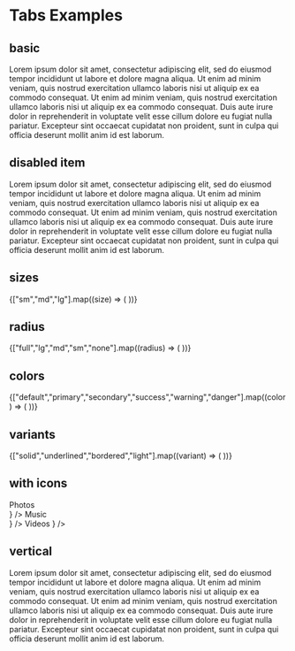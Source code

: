 
<Meta title="Showcase/Tabs" />

# Tabs Examples

<div style={{
    marginBottom: '32px'
}}>
    <h2>basic</h2>
    <Unstyled>
        <div className="flex w-full flex-col">
            <Tabs aria-label="Options">
                <Tab key="photos" title="Photos">
                <Card>
                    <CardBody>
                    Lorem ipsum dolor sit amet, consectetur adipiscing elit, sed do eiusmod tempor incididunt ut labore et dolore magna aliqua. Ut enim ad minim veniam, quis nostrud exercitation ullamco laboris nisi ut aliquip ex ea commodo consequat.
                    </CardBody>
                </Card>  
                </Tab>
                <Tab key="music" title="Music">
                <Card>
                    <CardBody>
                    Ut enim ad minim veniam, quis nostrud exercitation ullamco laboris nisi ut aliquip ex ea commodo consequat. Duis aute irure dolor in reprehenderit in voluptate velit esse cillum dolore eu fugiat nulla pariatur.
                    </CardBody>
                </Card>  
                </Tab>
                <Tab key="videos" title="Videos">
                <Card>
                    <CardBody>
                    Excepteur sint occaecat cupidatat non proident, sunt in culpa qui officia deserunt mollit anim id est laborum.
                    </CardBody>
                </Card>  
                </Tab>
            </Tabs>
        </div>
    </Unstyled>
</div>

<div style={{
    marginBottom: '32px'
}}>
    <h2>disabled item</h2>
    <Unstyled>
        <div className="flex w-full flex-col">
            <Tabs disabledKeys={["music"]} aria-label="Disabled Options">
                <Tab key="photos" title="Photos">
                <Card>
                    <CardBody>
                    Lorem ipsum dolor sit amet, consectetur adipiscing elit, sed do eiusmod tempor incididunt ut labore et dolore magna aliqua. Ut enim ad minim veniam, quis nostrud exercitation ullamco laboris nisi ut aliquip ex ea commodo consequat.
                    </CardBody>
                </Card>  
                </Tab>
                <Tab key="music" title="Music">
                <Card>
                    <CardBody>
                    Ut enim ad minim veniam, quis nostrud exercitation ullamco laboris nisi ut aliquip ex ea commodo consequat. Duis aute irure dolor in reprehenderit in voluptate velit esse cillum dolore eu fugiat nulla pariatur.
                    </CardBody>
                </Card>  
                </Tab>
                <Tab key="videos" title="Videos">
                <Card>
                    <CardBody>
                    Excepteur sint occaecat cupidatat non proident, sunt in culpa qui officia deserunt mollit anim id est laborum.
                    </CardBody>
                </Card>  
                </Tab>
            </Tabs>
        </div>
    </Unstyled>
</div>

<div style={{
    marginBottom: '32px'
}}>
    <h2>sizes</h2>
    <Unstyled>
        <div className="flex flex-wrap gap-4">
            {["sm","md","lg"].map((size) => (
                <Tabs key={size} size={size} aria-label="Tabs sizes">
                    <Tab key="photos" title={`size ${size}`}/>
                    <Tab key="music" title={`size ${size}`}/>
                    <Tab key="videos" title={`size ${size}`}/>
                </Tabs>
            ))}
        </div>
    </Unstyled>
</div>

<div style={{
    marginBottom: '32px'
}}>
    <h2>radius</h2>
    <Unstyled>
        <div className="flex flex-wrap gap-4">
            {["full","lg","md","sm","none"].map((radius) => (
                <Tabs key={radius} radius={radius} aria-label="Tabs radius">
                    <Tab key="photos" title={`radius ${radius}`}/>
                    <Tab key="music" title={`radius ${radius}`}/>
                    <Tab key="videos" title={`radius ${radius}`}/>
                </Tabs>
            ))}
        </div>
    </Unstyled>
</div>

<div style={{
    marginBottom: '32px'
}}>
    <h2>colors</h2>
    <Unstyled>
        <div className="flex flex-wrap gap-4">
            {["default","primary","secondary","success","warning","danger"].map((color) => (
                <Tabs key={color} color={color} aria-label="Tabs colors" radius="full">
                    <Tab key="photos" title={`${color}`}/>
                    <Tab key="music" title={`${color}`}/>
                    <Tab key="videos" title={`${color}`}/>
                </Tabs>
            ))}
        </div>
    </Unstyled>
</div>

<div style={{
    marginBottom: '32px'
}}>
    <h2>variants</h2>
    <Unstyled>
        <div className="flex flex-wrap gap-4">
            {["solid","underlined","bordered","light"].map((variant) => (
                <Tabs key={variant} variant={variant} aria-label="Tabs variants">
                    <Tab key="photos" title={`${variant}`}/>
                    <Tab key="music" title={`${variant}`}/>
                    <Tab key="videos" title={`${variant}`}/>
                </Tabs>
            ))}
        </div>
    </Unstyled>
</div>

<div style={{
    marginBottom: '32px'
}}>
    <h2>with icons</h2>
    <Unstyled>
        <div className="flex w-full flex-col">
            <Tabs aria-label="Options" color="primary" variant="bordered">
                <Tab
                    key="photos"
                    title={
                        <div className="flex items-center space-x-2 gap-2">
                            <GalleryIcon/>
                            <span>Photos</span>
                        </div>
                    }
                />
                <Tab
                    key="music"
                    title={
                        <div className="flex items-center space-x-2 gap-2">
                            <MusicIcon/>
                            <span>Music</span>
                        </div>
                    }
                />
                <Tab
                    key="videos"
                    title={
                        <div className="flex items-center space-x-2 gap-2">
                            <VideoIcon/>
                            <span>Videos</span>
                        </div>
                    }
                />
            </Tabs>
        </div>
    </Unstyled>
</div>

<div style={{
    marginBottom: '32px'
}}>
    <h2>vertical</h2>
    <Unstyled>
        <div className="flex w-full flex-col">
            <Tabs aria-label="Options" isVertical={true}>
                <Tab key="photos" title="Photos">
                    <Card>
                        <CardBody>
                            Lorem ipsum dolor sit amet, consectetur adipiscing elit, sed do eiusmod tempor incididunt ut labore et dolore magna aliqua. Ut enim ad minim veniam, quis nostrud exercitation ullamco laboris nisi ut aliquip ex ea commodo consequat.
                        </CardBody>
                    </Card>  
                </Tab>
                <Tab key="music" title="Music">
                    <Card>
                        <CardBody>
                            Ut enim ad minim veniam, quis nostrud exercitation ullamco laboris nisi ut aliquip ex ea commodo consequat. Duis aute irure dolor in reprehenderit in voluptate velit esse cillum dolore eu fugiat nulla pariatur.
                        </CardBody>
                    </Card>  
                </Tab>
                <Tab key="videos" title="Videos">
                    <Card>
                        <CardBody>
                            Excepteur sint occaecat cupidatat non proident, sunt in culpa qui officia deserunt mollit anim id est laborum.
                        </CardBody>
                    </Card>  
                </Tab>
            </Tabs>
        </div>
    </Unstyled>
</div>
